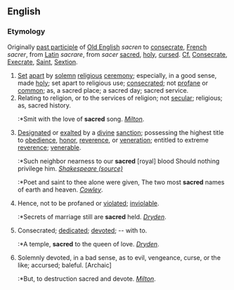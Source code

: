 ==English==

===Etymology===
Originally [[past participle]] of [[Old English]] ''sacren'' to [[consecrate]], [[French]] ''sacrer'', from [[Latin]] ''sacrare'', from ''sacer'' [[sacred]], [[holy]], [[cursed]]. [[Cf.]] [[Consecrate]], [[Execrate]], [[Saint]], [[Sextion]].

#[[Set]] [[apart]] by [[solemn]] [[religious]] [[ceremony]]; especially, in a good sense, made [[holy]]; set apart to religious use; [[consecrate]]d; not [[profane]] or [[common]]; as, a sacred place; a sacred day; sacred service.
#Relating to religion, or to the services of religion; not [[secular]]; religious; as, sacred history.
#:*Smit with the love of '''sacred''' song. ''[[Milton]]''.
#[[Designate]]d or [[exalt]]ed by a [[divine]] [[sanction]]; possessing the highest title to [[obedience]], [[honor]], [[reverence]], or [[veneration]]; entitled to extreme [[reverence]]; [[venerable]].
#:*Such neighbor nearness to our '''sacred''' [royal] blood Should nothing privilege him. ''[[Shakespeare (source)]]''
#:*Poet and saint to thee alone were given, The two most '''sacred''' names of earth and heaven. ''[[Cowley]]''.
#Hence, not to be profaned or [[violate]]d; [[inviolable]].
#:*Secrets of marriage still are '''sacred''' held. ''[[Dryden]]''.
#Consecrated; [[dedicate]]d; [[devote]]d; -- with to.
#:*A temple, '''sacred''' to the queen of love. ''[[Dryden]]''.
#Solemnly devoted, in a bad sense, as to evil, vengeance, curse, or the like; accursed; baleful. [Archaic]
#:*But, to destruction sacred and devote. ''[[Milton]]''.